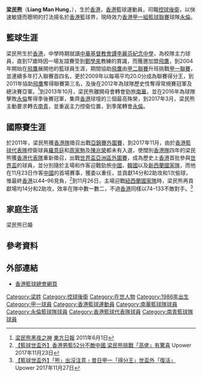 {{Infobox basketball biography
| name         = 梁民熊 <br> Liang Man Hung
| position     = [[控球後衛|控球後衛]]
| height_m     = 1.72
| weight_kg    = 70
| league       = [[香港男子甲一組籃球聯賽|香港甲一組籃球聯賽]]
| team         = [[永倫籃球隊|永倫]]
| number       = 3
| nationality  = {{flagicon|HKG}} [[香港|香港]]
| birth_date   = {{Birth date and age|1986|7|21|mf=y}}
| birth_place  = {{HKG-1959}}
| high_school  = [[東華三院邱子田紀念中學|東華三院邱子田紀念中學]] <br> [[中華基督教會譚李麗芬紀念中學|中華基督教會譚李麗芬紀念中學]]
| college      = [[香港教育學院|香港教育學院]]
| career_start = 2004
| career_end   = 
| years1       = 2004–2013
| team1        = [[飛鷹籃球隊|飛鷹]]
| years2       = 2014–2017
| team2        = [[南華籃球隊|南華]]
| years3       = 2017
| team3        = → [[南青籃球隊|南青]]
| years4       = 2018–
| team4        = [[永倫籃球隊|永倫]]
| awards       = 
* [[香港男子甲一組籃球聯賽|香港甲一聯賽得分王]]（2009）
* [[香港籃球聯賽|香港超級聯賽三分王]]（2010）
* [[香港男子甲一組籃球聯賽|香港甲一常規賽冠軍]]（2012）
* 柔佛邀請賽蘇丹盃冠軍（2015）
* [[香港男子甲一組籃球聯賽|香港甲一聯賽總冠軍]]（2016）
* [[香港籃球聯賽|香港高級組銀牌冠軍]]（2016、2018）
* 英華皕載籃球明星邀請賽冠軍（2017）
}}

'''梁民熊'''（'''Liang Man Hung'''，{{bd|1986年|7月21日}}），生於[[香港|香港]]，[[香港|香港]]籃球運動員，司職[[控球後衛|控球後衛]]，以快速敏捷而聰明的打法揚名於[[香港|香港]]籃球界，現時效力[[香港男子甲一組籃球聯賽|香港甲一組籃球聯賽]]球隊[[永倫籃球隊|永倫]]。

==籃球生涯==
梁民熊生於[[香港|香港]]，中學時期就讀[[中華基督教會譚李麗芬紀念中學|中華基督教會譚李麗芬紀念中學]]，為校隊主力球員，直到17歲時因一場友誼賽受到[[鄭學來|鄭學來]]教練的賞識，而獲邀加盟[[飛鷹籃球隊|飛鷹]]，到2004年開始在[[飛鷹籃球隊|飛鷹]]展開他的籃球員生涯，期間協助[[飛鷹籃球隊|飛鷹]]由[[香港籃球聯賽|甲二聯賽]]升班挑戰[[香港男子甲一組籃球聯賽|甲一聯賽]]，並連續多年打入聯賽首四名，更於2009年以每場平均20.0分成為聯賽得分王，到2011年協助[[飛鷹籃球隊|飛鷹]]奪得聯賽第三名，及後在2012年為球隊歷史性奪得常規賽冠軍及總決賽亞軍。<ref>[http://orientaldaily.on.cc/cnt/sport/20110601/ 梁民熊黑夜之神] {{Wayback|url=http://orientaldaily.on.cc/cnt/sport/20110601/ |date=20170318173448 }} [[東方日報|東方日報]] 2011年6月1日</ref>到2013年10月，梁民熊離開母會轉會勁旅[[南華籃球隊|南華]]，並在2016年為球隊擊敗[[永倫籃球隊|永倫]]奪得季後賽冠軍，集齊[[香港|香港]]球壇的三個最高殊榮，到2017年3月，梁民熊主動要求轉去[[南青籃球隊|南青]]，並重返主力控衛位置，到季尾轉會[[永倫籃球隊|永倫]]。

==國際賽生涯==
於2011年，梁民熊獲[[香港男子籃球代表隊|香港隊]]徵召出戰[[2011年亞洲籃球錦標賽|亞錦賽外圍賽]]，到2017年11月，由於[[香港男子籃球代表隊|香港籃球代表隊]]控衛球員[[羅意庭|羅意庭]]和[[周家駒|周家駒]]及[[陳兆榮|陳兆榮]]都未有入選，使闊別[[香港男子籃球代表隊|香港隊]]四年的梁民熊獲[[香港男子籃球代表隊|香港代表隊]]重新徵召，出戰[[2019年世界盃籃球賽|世界盃亞洲區外圍賽]]，成為歷史上[[香港男子籃球代表隊|香港]]首批參與[[世界盃籃球賽|世界盃]]的球員，並分別隨於主場和作客迎戰勁旅[[中國國家男子籃球隊|中國]]，[[韓國國家男子籃球隊|韓國]]以及[[新西蘭國家男子籃球隊|新西蘭國家隊]]，而他在11月23日作客[[中國國家男子籃球隊|中國]]的首場賽事，獲委以重任，並貢獻14分和2助攻和1次偷球，惟最終[[香港男子籃球代表隊|香港]]以44–96見負，<ref>[https://www.upower.com.hk/article/128267-%E3%80%90%E7%B1%83%E7%90%83%E4%B8%96%E7%9B%83%E5%A4%96%E3%80%91%E9%A6%99%E6%B8%AF%E7%94%B7%E7%B1%8352%E5%88%86%E4%B8%8D%E6%95%B5%E4%B8%AD%E5%9C%8B-%E6%A2%81%E6%B0%91%E7%86%8A%E6%8C%91%E6%88%B0 【籃球世盃外】香港男籃52分不敵中國 梁民熊挑戰「高佬」有驚喜] {{Wayback|url=https://www.upower.com.hk/article/128267-%E3%80%90%E7%B1%83%E7%90%83%E4%B8%96%E7%9B%83%E5%A4%96%E3%80%91%E9%A6%99%E6%B8%AF%E7%94%B7%E7%B1%8352%E5%88%86%E4%B8%8D%E6%95%B5%E4%B8%AD%E5%9C%8B-%E6%A2%81%E6%B0%91%E7%86%8A%E6%8C%91%E6%88%B0 |date=20171201131836 }} Upower 2017年11月23日</ref>到11月26日，主場迎戰[[新西蘭國家男子籃球隊|紐西蘭國家隊]]時，梁民熊再貢獻場均14分和2助攻，效率在隊中數一數二，不過[[香港男子籃球代表隊|香港]]同樣以74–133不敵對手。<ref>[https://www.upower.com.hk/article/129508-%E3%80%90%E7%B1%83%E7%90%83%E4%B8%96%E7%9B%83%E5%A4%96%E3%80%91%E3%80%8C%E7%86%8A%E3%80%8D%E5%87%BA%E6%B2%92%E6%B3%A8%E6%84%8F%EF%B9%97%E6%98%94%E6%97%A5%E7%94%B2%E4%B8%80%E3%80%8C%E5%BE%97%E5%88%86 【籃球世盃外】「熊」出沒注意﹗昔日甲一「得分王」世盃外「復活」] Upower 2017年11月27日</ref>

==家庭生活==
梁民熊已婚

==參考資料==
{{reflist}}

==外部連結==
*[http://www.basketball.org.hk/ 香港籃球總會網頁] {{Wayback|url=http://www.basketball.org.hk/ |date=20160630214738 }}

{{DEFAULTSORT:Liang Man Hung}}
[[Category:梁姓|Category:梁姓]]
[[Category:控球後衛|Category:控球後衛]]
[[Category:在世人物|Category:在世人物]]
[[Category:1986年出生|Category:1986年出生]]
[[Category:甲一球員|Category:甲一球員]]
[[Category:香港籃球運動員|Category:香港籃球運動員]]
[[Category:南華籃球隊球員|Category:南華籃球隊球員]]
[[Category:永倫籃球隊球員|Category:永倫籃球隊球員]]
[[Category:香港籃球代表隊球員|Category:香港籃球代表隊球員]]
[[Category:南青籃球隊球員|Category:南青籃球隊球員]]